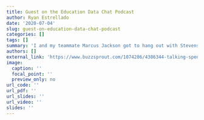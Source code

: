 ```yaml
---
title: Guest on the Education Data Chat Podcast
author: Ryan Estrellado
date: '2020-07-04'
slug: guest-on-education-data-chat-podcast
categories: []
tags: []
summary: 'I and my teammate Marcus Jackson got to hang out with Stevens Dormezil and Michael Ricci to talk about equity in schools, reimagining how we talk about special education data, and schoolwide intervention systems.'
authors: []
external_link: 'https://www.buzzsprout.com/1074286/4386344-talking-sped-data-in-a-human-centered-way'
image:
  caption: ''
  focal_point: ''
  preview_only: no
url_code: ''
url_pdf: ''
url_slides: ''
url_video: ''
slides: ''
---
```

